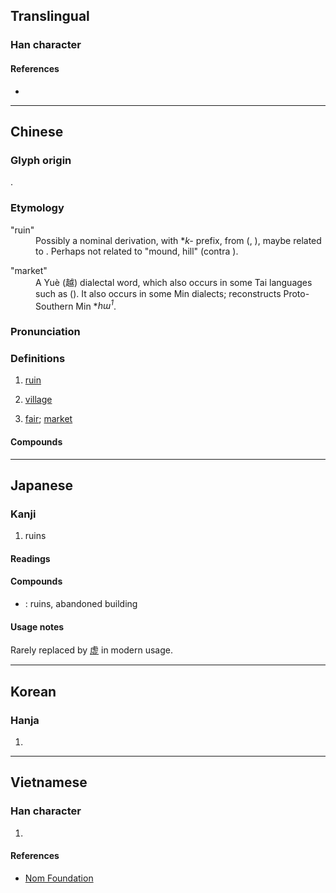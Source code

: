 {{character info}}
==Translingual==

===Han character===
{{Han char|rn=32|rad=土|as=12|sn=15|four=41117|canj=GYPC,GYPM|ids=⿰土虚}}

====References====
* {{Han ref|kx=0238.280|dkj=05457|dj=0477.130|hdz=10479.120|uh=589F|ud=22687|bh=BC56|bd=48214}}

----

==Chinese==
{{zh-forms|s=墟|alt=圩-market}}

===Glyph origin===
{{Han etym}}
{{Han compound|土|虚|ls=psc|c1=s|c2=p|t1=dirt}}.

===Etymology===
;"ruin"
:Possibly a nominal derivation, with *''k-'' prefix, from {{och-l|[[虛]]}} ({{zh-ref|Karlgren, 1958}}, {{zh-ref|Schuessler, 2007}}), maybe related to {{cog|lus|ko||raised ground; bank; mound}}. Perhaps not related to {{och-l|丘}} "mound, hill" (contra {{zh-ref|Wang, 1982}}).

;"market"
:A Yuè (越) dialectal word, which also occurs in some Tai languages such as {{cog|yoy|tr=hɯ<sup>A1</sup>|t=market}} ({{zh-ref|Schuessler, 2007}}). It also occurs in some Min dialects; {{zh-ref|Kwok (2018)}} reconstructs Proto-Southern Min *''hɯ<sup>1</sup>''.

===Pronunciation===
{{zh-pron
|m=xū
|m-s=
|c=heoi1
|c-t=hui1,hui1-4
|c-t_note=hui1 - ruin; hui1-4 - market
|g=
|h=pfs=hî
|j=
|mb=
|md=hṳ̆
|mn=xm,zz:hi/qz:hir/xm:hu
|mn-t=he1
|w=
|x=
|mc=y
|oc=y
|cat=n
}}

===Definitions===
{{zh-hanzi}}

# [[ruin]]
#: {{zh-x|殷墟|Yinxu (ruins of the last capital of the Shang dynasty)}}
# {{lb|zh|literary}} [[village]]
# [[fair]]; [[market]]
#: {{zh-x|趁墟|to go to a '''market'''|C}}

====Compounds====
{{zh-der|墟落|墟墓|墟市|廢墟|宗廟丘墟|墟里|丘墟|殷墟|社稷為墟|破墟|殷墟書契|村墟|殷墟卜辭|歸墟|華屋丘墟|趁墟|趕墟}}

----

==Japanese==

===Kanji===
{{ja-kanji|grade=|rs=土12}}

# ruins

====Readings====
{{ja-readings
|goon=こ
|kanon=きょ
|kun=あと-
}}

====Compounds====
* {{ja-r|廃墟|はいきょ}}: ruins, abandoned building

====Usage notes====
Rarely replaced by [[虚]] in modern usage.

----

==Korean==

===Hanja===
{{ko-hanja|hangeul=허|rv=heo|mr=hŏ}}

# {{rfdef|ko|sort=土12}}

----

==Vietnamese==

===Han character===
{{vi-readings|reading=hư, khư|rs=土12}}

# {{rfdef|vi|sort=土12}}

====References====
* [http://nomfoundation.org/common/nom_details.php?codepoint=589f Nom Foundation]